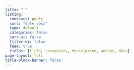 ```yaml
---
title: " "
listing:
  contents: posts
  sort: "date desc"
  type: default
  categories: false
  sort-ui: false
  filter-ui: false
  feed: true
  fields: [title, categories, description, author, date]
page-layout: full
title-block-banner: false
---
```




